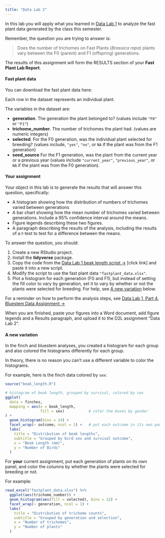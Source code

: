 ```yaml
---
title: "Data Lab 2"
---
```


In this lab you will apply what you learned in [Data Lab 1](lab1.html) to analyze the fast plant data generated by the class this semester.

Remember, the question you are trying to answer is:

<blockquote class="text-success">Does the number of trichomes on Fast Plants (<i>Brassica rapa</i>) plants vary between the F0 (parent) and F1 (offspring) generations.</blockquote>

The results of this assignment will form the RESULTS section of your **Fast Plant Lab Report**.

#### Fast plant data

You can download the fast plant data here:

<a href="fastplant_data.xlsx"><i class="fas fa-file-excel fa-5x"></i></a>

Each row in the dataset represents an individual plant.

The variables in the dataset are:

- **generation**. The generation the plant belonged to? (values include `"F0"` or `"F1"`)
- **trichome_number**. The number of trichomes the plant had. (values are numeric integers)
- **selected**. For the F0 generation, was the individual plant selected for breeding? (values include, `"yes"`, `"no"`, or `NA` if the plant was from the F1 generation)
- **seed_source** For the F1 generation, was the plant from the current year or a previous year (values include `"current_year"`, `"previous_year"`, or `NA` if the plant was from the F0 generation).

#### Your assignment

Your object in this lab is to generate the results that will answer this question, specifically:

- A histogram showing how the distribution of numbers of trichomes varied between generations
- A bar chart showing how the mean number of trichomes varied between generations. Include a 95% confidence interval around the means.
- Figure legends describing these two figures.
- A paragraph describing the results of the analysis, including the results of a *t*-test to test for a difference between the means.

To answer the question, you should:

1. Create a new RStudio project.
2. Install the **tidyverse** package.
2. Copy the code from the [Data Lab 1 beak length script  &rarr;](lab1_beak_length_script.html) [click link] and paste it into a new script.
3. Modify the script to use the fast plant data `"fastplant_data.xlsx"`.
4. Plot a histogram for each generation (F0 and F1), but instead of setting the fill color to vary by generation, set it to vary by whether or not the plants were selected for breeding. For help, see [A new variation] below.

For a reminder on how to perform the analysis steps, see [Data Lab 1, Part 4. Bluestem Data Assignment &rarr;](lab1_4_bluestem.html)

When you are finished, paste your figures into a Word document, add figure legends and a Results paragraph, and upload it to the D2L assignment "Data Lab 2".

#### A new variation

In the finch and bluestem analyses, you created a histogram for each group and also colored the histograms differently for each group.

In theory, there is no reason you can't use a different variable to color the histograms.

For example, here is the finch data colored by `sex`:

```r
source("beak_length.R")
```

```r
# histogram of beak length, grouped by survival, colored by sex
ggplot(
  data = finches,
  mapping = aes(x = beak_length,
                fill = sex)           # color the boxes by gender
) +
  geom_histogram(bins = 14) +
  facet_wrap(~ outcome, ncol = 1) +   # put each outcome in its own panel
  labs(
    title = "Distribution of beak lengths",
    subtitle = "Grouped by bird sex and survival outcome",
    x = "Beak Length (mm)",
    y = "Number of Birds"
  )
```

For **your** current assignment, put each generation of plants on its own panel, and color the columns by whether the plants were selected for breeding or not.

For example:

```r
read_excel("fastplant_data.xlsx") %>% 
  ggplot(aes(trichome_number)) +
  geom_histogram(aes(fill = selected), bins = 12) +
  facet_wrap(~ generation, ncol = 1) +
  labs(
    title = "Distribution of trichome counts",
    subtitle = "Grouped by generation and selection",
    x = "Number of trichomes",
    y = "Number of plants"
  )
```



